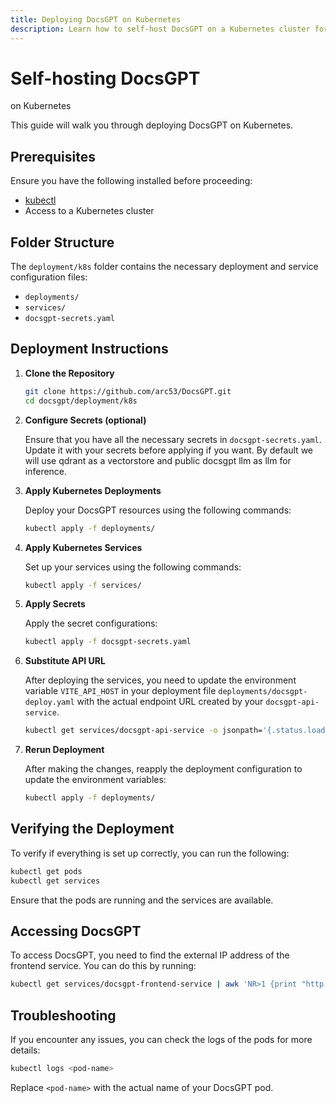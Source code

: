 ```yaml
---
title: Deploying DocsGPT on Kubernetes
description: Learn how to self-host DocsGPT on a Kubernetes cluster for scalable and robust deployments.
---
```


# Self-hosting DocsGPT
 on Kubernetes

This guide will walk you through deploying DocsGPT on Kubernetes.

## Prerequisites

Ensure you have the following installed before proceeding:

- [kubectl](https://kubernetes.io/docs/tasks/tools/install-kubectl/)
- Access to a Kubernetes cluster

## Folder Structure

The `deployment/k8s` folder contains the necessary deployment and service configuration files:

- `deployments/`
- `services/`
- `docsgpt-secrets.yaml`

## Deployment Instructions

1. **Clone the Repository**

   ```sh
   git clone https://github.com/arc53/DocsGPT.git
   cd docsgpt/deployment/k8s
   ```

2. **Configure Secrets (optional)**

   Ensure that you have all the necessary secrets in `docsgpt-secrets.yaml`. Update it with your secrets before applying if you want. By default we will use qdrant as a vectorstore and public docsgpt llm as llm for inference.

3. **Apply Kubernetes Deployments**

   Deploy your DocsGPT resources using the following commands:

   ```sh
   kubectl apply -f deployments/
   ```

4. **Apply Kubernetes Services**

   Set up your services using the following commands:

   ```sh
   kubectl apply -f services/
   ```

5. **Apply Secrets**

   Apply the secret configurations:

   ```sh
   kubectl apply -f docsgpt-secrets.yaml
   ```

6. **Substitute API URL**

   After deploying the services, you need to update the environment variable `VITE_API_HOST` in your deployment file `deployments/docsgpt-deploy.yaml` with the actual endpoint URL created by your `docsgpt-api-service`.

    ```sh
    kubectl get services/docsgpt-api-service -o jsonpath='{.status.loadBalancer.ingress[0].ip}' | xargs -I {} sed -i "s|<your-api-endpoint>|{}|g" deployments/docsgpt-deploy.yaml
    ```

7. **Rerun Deployment**

   After making the changes, reapply the deployment configuration to update the environment variables:

   ```sh
   kubectl apply -f deployments/
   ```

## Verifying the Deployment

To verify if everything is set up correctly, you can run the following:

```sh
kubectl get pods
kubectl get services
```

Ensure that the pods are running and the services are available.

## Accessing DocsGPT

To access DocsGPT, you need to find the external IP address of the frontend service. You can do this by running:

```sh
kubectl get services/docsgpt-frontend-service | awk 'NR>1 {print "http://" $4}'
```

## Troubleshooting

If you encounter any issues, you can check the logs of the pods for more details:

```sh
kubectl logs <pod-name>
```

Replace `<pod-name>` with the actual name of your DocsGPT pod.